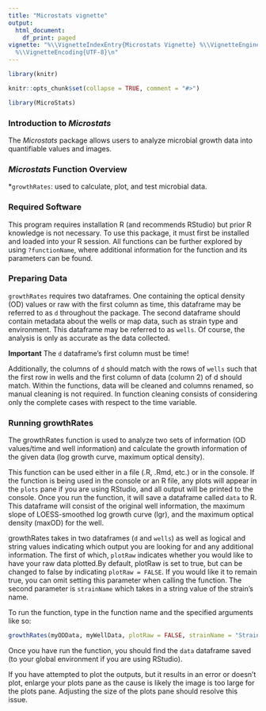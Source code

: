 ```yaml
---
title: "Microstats vignette"
output:
  html_document:
    df_print: paged
vignette: "%\\VignetteIndexEntry{Microstats Vignette} %\\VignetteEngine{knitr::rmarkdown}
  %\\VignetteEncoding{UTF-8}\n"
---
```


```r
library(knitr)
```

```r
knitr::opts_chunk$set(collapse = TRUE, comment = "#>")
```

```r
library(MicroStats)
```

### Introduction to <i>Microstats</i>

The <i>Microstats</i> package allows users to analyze microbial growth data into quantifiable values and images.


### <i>Microstats</i> Function Overview
*`growthRates`: used to calculate, plot, and test microbial data.


### Required Software
This program requires installation R (and recommends RStudio) but prior R knowledge is not necessary. To use this package, it must first be installed and loaded into your R session. All functions can be further explored by using `?functionName`, where additional information for the function and its parameters can be found.


### Preparing Data
`growthRates` requires two dataframes. One containing the optical density (OD) values or raw with the first column as time, this dataframe may be referred to as `d` throughout the package. The second dataframe should contain metadata about the wells or map data, such as strain type and environment. This dataframe may be referred to as `wells`. Of course, the analysis is only as accurate as the data collected. 

<b>Important</b> The `d` dataframe's first column must be time!

Additionally, the columns of `d` should match with the rows of `wells` such that the first row in wells and the first column of data (column 2) of d should match. Within the functions, data will be cleaned and columns renamed, so manual cleaning is not required. In function cleaning consists of considering only the complete cases with respect to the time variable.

### Running growthRates
The growthRates function is used to analyze two sets of information (OD values/time and well information) and calculate the growth information of the given data (log growth curve, maximum optical density). 

This function can be used either in a file (.R, .Rmd, etc.) or in the console. If the function is being used in the console or an R file, any plots will appear in the `plots` pane if you are using RStudio, and all output will be printed to the console. Once you run the function, it will save a dataframe called `data` to R. This dataframe will consist of the original well information, the maximum slope of LOESS-smoothed log growth curve (lgr), and the maximum optical density (maxOD) for the well.

growthRates takes in two dataframes (`d` and `wells`) as well as logical and string values indicating which output you are looking for and any additional information. The first of which, `plotRaw` indicates whether you would like to have your raw data plotted.By default, plotRaw is set to true, but can be changed to false by indicating `plotRaw = FALSE`. If you would like it to remain true, you can omit setting this parameter when calling the function. The second parameter is `strainName` which takes in a string value of the strain's name.

To run the function, type in the function name and the specified arguments like so:
```r
growthRates(myODData, myWellData, plotRaw = FALSE, strainName = "Strain's name")
```
Once you have run the function, you should find the `data` dataframe saved (to your global environment if you are using RStudio).

If you have attempted to plot the outputs, but it results in an error or doesn't plot, enlarge your plots pane as the cause is likely the image is too large for the plots pane. Adjusting the size of the plots pane should resolve this issue.


